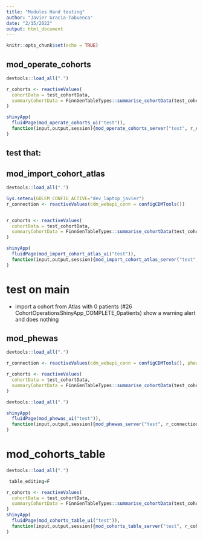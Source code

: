 ```yaml
---
title: "Modules Hand testing"
author: "Javier Gracia-Tabuenca"
date: "2/15/2022"
output: html_document
---
```


```r
knitr::opts_chunk$set(echo = TRUE)
```



## mod_operate_cohorts

```r
devtools::load_all(".")

r_cohorts <- reactiveValues(
  cohortData = test_cohortData,
  summaryCohortData = FinnGenTableTypes::summarise_cohortData(test_cohortData)
)

shinyApp(
  fluidPage(mod_operate_cohorts_ui("test")),
  function(input,output,session){mod_operate_cohorts_server("test", r_cohorts)}
)

```

test that: 
- 


## mod_import_cohort_atlas

```r
devtools::load_all(".")

Sys.setenv(GOLEM_CONFIG_ACTIVE="dev_laptop_javier")
r_connection <- reactiveValues(cdm_webapi_conn = configCDMTools())


r_cohorts <- reactiveValues(
  cohortData = test_cohortData,
  summaryCohortData = FinnGenTableTypes::summarise_cohortData(test_cohortData)
)

shinyApp(
  fluidPage(mod_import_cohort_atlas_ui("test")),
  function(input,output,session){mod_import_cohort_atlas_server("test",r_connection, r_cohorts)}
)

```



# test on main 

- import a cohort from Atlas with 0 patients (#26 CohortOperationsShinyApp_COMPLETE_0patients) show a warning alert and does nothing 



## mod_phewas

```r
devtools::load_all(".")

r_connection <- reactiveValues(cdm_webapi_conn = configCDMTools(), phewas_conn = configFGpheWAS())

r_cohorts <- reactiveValues(
  cohortData = test_cohortData,
  summaryCohortData = FinnGenTableTypes::summarise_cohortData(test_cohortData)
)
```


```r
devtools::load_all(".")

shinyApp(
  fluidPage(mod_phewas_ui("test")),
  function(input,output,session){mod_phewas_server("test", r_connection, r_cohorts)}
)

```








# mod_cohorts_table 

```r
devtools::load_all(".")

 table_editing=F

r_cohorts <- reactiveValues(
  cohortData = test_cohortData,
  summaryCohortData = FinnGenTableTypes::summarise_cohortData(test_cohortData)
)
shinyApp(
  fluidPage(mod_cohorts_table_ui("test")),
  function(input,output,session){mod_cohorts_table_server("test", r_cohorts, table_editing)}
)
```















